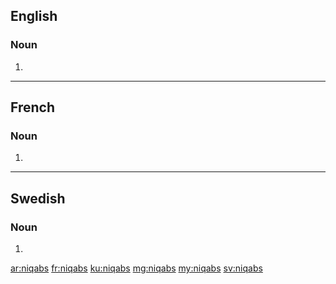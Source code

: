 ==English==

===Noun===
{{head|en|plural}}

# {{plural of|lang=en|niqab|nocat=1}}

----

==French==

===Noun===
{{head|fr|plural}}

# {{plural of|lang=fr|niqab|nocat=1}}

----

==Swedish==

===Noun===
{{head|sv|noun form}}

# {{sv-noun-form-indef-gen|niqab}}

[[ar:niqabs]]
[[fr:niqabs]]
[[ku:niqabs]]
[[mg:niqabs]]
[[my:niqabs]]
[[sv:niqabs]]